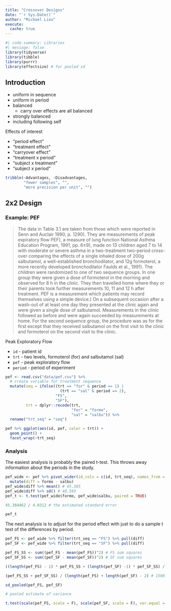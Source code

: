 ```yaml
---
title: "Crossover Designs"
date: "`r Sys.Date()`"
author: "Michael Liou"
execute: 
  cache: true
---
```


```r
#| code-summary: Libraries
#| message: false
library(tidyverse)
library(tibble)
library(purrr)
library(effectsize) # for pooled sd
```

## Introduction 

- uniform in sequence
- uniform in period
- balanced
  - carry over effects are all balanced
- strongly balanced
 - including following self

Effects of interest

- "period effect"
- "treatment effect"
- "carryover effect"
- "treatment x period"
- "subject x treatment"
- "subject x period" 

```r
tribble(~Advantages, ~Disadvantages,
        "fewer samples", "",
        "more precision per unit", "")
```


## 2x2 Design

### Example: PEF

> The data in Table 3.1 are taken from those which were reported in
Senn and Auclair 1990, p. 1290). They are measurements of peak expiratory
flow PEF), a measure of lung function National Asthma Education Program,
1991, pp. 6±9), made on 13 children aged 7 to 14 with moderate or severe
asthma in a two-treatment two-period cross-over comparing the effects of a
single inhaled dose of 200g salbutamol, a well-established bronchodilator,
and 12g formoterol, a more recently developed bronchodilator Faulds et al.,
1991). The children were randomized to one of two sequence groups. In one
group they were given a dose of formoterol in the morning and observed for 8 h in
the clinic. They then travelled home where they or their parents took further
measurements 10, 11 and 12 h after treatment. PEF is a measurement which
patients may record themselves using a simple device.) On a subsequent occasion
after a wash-out of at least one day they presented at the clinic again and were
given a single dose of salbutamol. Measurements in the clinic followed as before
and were again succeeded by measurements at home. For the second sequence
group, the procedure was as for the first except that they received salbutamol on
the first visit to the clinic and formoterol on the second visit to the clinic.

Peak Exploratory Flow

- `id` - patient id
- `trt` - two levels, formoterol (for) and salbutamol (sal)
- `pef` - peak exploratory flow
- `period` - period of experiment

```r
pef <- read.csv("data/pef.csv") %>% 
  # create variable for treatment sequence
  mutate(seq = ifelse((trt == "for" & period == 1) |
                        (trt == "sal" & period == 2),
                      "FS",
                      "SF"),
         trt = dplyr::recode(trt,
                             "for" = "formo",
                             "sal" = "salbu")) %>% 
  rename("trt_seq" = "seq")

pef %>% ggplot(aes(id, pef, color = trt)) +
  geom_point() +
  facet_wrap(~trt_seq)
```

### Analysis

The easiest analysis is probably the paired t-test. This throws away information about the periods in the study.

```r
pef_wide <- pef %>% pivot_wider(id_cols = c(id, trt_seq), names_from = trt, values_from = "pef") %>% 
  mutate(diff = formo - salbu)
pef_wide$diff %>% mean() # 45.385
pef_wide$diff %>% sd() # 40.593
pef_t <- t.test(pef_wide$formo, pef_wide$salbu, paired = TRUE)

45.384462 / 4.0312 # the estimated standard error

pef_t
```

The next analysis is to adjust for the period effect with just to do a sample t test of the differences by period.

```r

pef_FS <- pef_wide %>% filter(trt_seq == "FS") %>% pull(diff)
pef_SF <- pef_wide %>% filter(trt_seq == "SF") %>% pull(diff)

pef_FS_SS <- sum((pef_FS - mean(pef_FS))^2) # FS sum squares
pef_SF_SS <- sum((pef_SF - mean(pef_SF))^2) # SF sum squares

((length(pef_FS) - 1) * pef_FS_SS + (length(pef_SF) -1) * pef_SF_SS) / (length(pef_FS) + length(pef_SF) - 2)

(pef_FS_SS + pef_SF_SS) / (length(pef_FS) + length(pef_SF) - 2) # 1500.81

sd_pooled(pef_FS, pef_SF)

# pooled estimate of variance

t.test(scale(pef_FS, scale = F), scale(pef_SF, scale = F), var.equal = FALSE)
```



